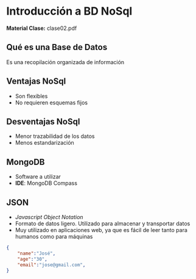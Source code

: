 
# Introducción a BD NoSql 
**Material Clase:** <ExternalLink href='/inacap/ti3v32/docs/clase02.pdf'>clase02.pdf</ExternalLink>

## Qué es una Base de Datos

Es una recopilación organizada de información

## Ventajas NoSql

- Son flexibles
- No requieren esquemas fijos

## Desventajas NoSql

- Menor trazabilidad de los datos
- Menos estandarización

## MongoDB

- Software a utilizar
- **IDE**: MongoDB Compass

## JSON

- *Javascript Object Notation*
- Formato de datos ligero. Utilizado para almacenar y transportar datos
- Muy utilizado en aplicaciones web, ya que es fácil de leer tanto para humanos como para máquinas

```json
{
    "name":"José",
    "age":"30",
    "email":"jose@gmail.com",
}
```